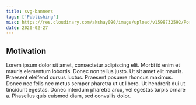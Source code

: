 ```yaml
---
title: svg-banners
tags: ['Publishing']
misc: https://res.cloudinary.com/akshay090/image/upload/v1598732592/Portfolio_Assets/Projects/Frame_6_r3cwnp.png
date: 2020-02-27
---
```


## Motivation 

Lorem ipsum dolor sit amet, consectetur adipiscing elit. Morbi id enim et mauris elementum lobortis. Donec non tellus justo. Ut sit amet elit mauris. Praesent eleifend cursus luctus. Praesent posuere rhoncus maximus. Donec nec felis nec metus semper pharetra ut ut libero. Ut hendrerit dui ut tincidunt egestas. Donec interdum pharetra arcu, vel egestas turpis ornare a. Phasellus quis euismod diam, sed convallis dolor.
